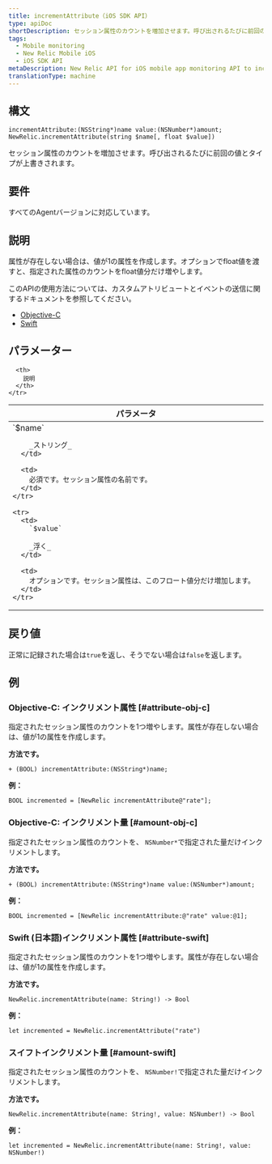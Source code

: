 ```yaml
---
title: incrementAttribute（iOS SDK API）
type: apiDoc
shortDescription: セッション属性のカウントを増加させます。呼び出されるたびに前回の値とタイプが上書きされます。
tags:
  - Mobile monitoring
  - New Relic Mobile iOS
  - iOS SDK API
metaDescription: New Relic API for iOS mobile app monitoring API to increment a custom session attribute value.
translationType: machine
---
```


## 構文

```
incrementAttribute:(NSString*)name value:(NSNumber*)amount;
NewRelic.incrementAttribute(string $name[, float $value])
```

セッション属性のカウントを増加させます。呼び出されるたびに前回の値とタイプが上書きされます。

## 要件

すべてのAgentバージョンに対応しています。

## 説明

属性が存在しない場合は、値が1の属性を作成します。オプションでfloat値を渡すと、指定された属性のカウントをfloat値分だけ増やします。

このAPIの使用方法については、カスタムアトリビュートとイベントの送信に関するドキュメントを参照してください。

* [Objective-C](/docs/mobile-monitoring/new-relic-mobile-ios/install-configure/work-ios-sdk-api#objc-custom-att-events)
* [Swift](/docs/mobile-monitoring/new-relic-mobile-ios/install-configure/work-ios-sdk-api#swift-custom-att-events)

## パラメーター

<table>
  <thead>
    <tr>
      <th width="25%">
        パラメータ
      </th>

      <th>
        説明
      </th>
    </tr>
  </thead>

  <tbody>
    <tr>
      <td>
        `$name`

        _ストリング_
      </td>

      <td>
        必須です。セッション属性の名前です。
      </td>
    </tr>

    <tr>
      <td>
        `$value`

        _浮く_
      </td>

      <td>
        オプションです。セッション属性は、このフロート値分だけ増加します。
      </td>
    </tr>
  </tbody>
</table>

## 戻り値

正常に記録された場合は`true`を返し、そうでない場合は`false`を返します。

## 例

### Objective-C: インクリメント属性 [#attribute-obj-c]

指定されたセッション属性のカウントを1つ増やします。属性が存在しない場合は、値が1の属性を作成します。

**方法です。**

```
+ (BOOL) incrementAttribute:(NSString*)name;
```

**例：**

```
BOOL incremented = [NewRelic incrementAttribute@"rate"];
```

### Objective-C: インクリメント量 [#amount-obj-c]

指定されたセッション属性のカウントを、 `NSNumber*`で指定された量だけインクリメントします。

**方法です。**

```
+ (BOOL) incrementAttribute:(NSString*)name value:(NSNumber*)amount;
```

**例：**

```
BOOL incremented = [NewRelic incrementAttribute:@"rate" value:@1];
```

### Swift (日本語)インクリメント属性 [#attribute-swift]

指定されたセッション属性のカウントを1つ増やします。属性が存在しない場合は、値が1の属性を作成します。

**方法です。**

```
NewRelic.incrementAttribute(name: String!) -> Bool
```

**例：**

```
let incremented = NewRelic.incrementAttribute("rate")
```

### スイフトインクリメント量 [#amount-swift]

指定されたセッション属性のカウントを、 `NSNumber!`で指定された量だけインクリメントします。

**方法です。**

```
NewRelic.incrementAttribute(name: String!, value: NSNumber!) -> Bool
```

**例：**

```
let incremented = NewRelic.incrementAttribute(name: String!, value: NSNumber!)
```